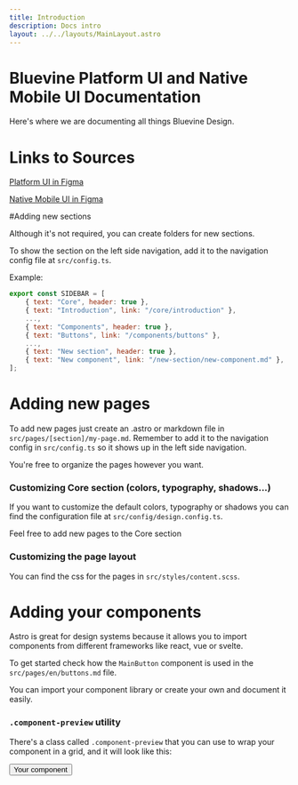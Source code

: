 ```yaml
---
title: Introduction
description: Docs intro
layout: ../../layouts/MainLayout.astro
---
```



# Bluevine Platform UI and Native Mobile UI Documentation

Here's where we are documenting all things Bluevine Design.

# Links to Sources

[Platform UI in Figma](https://www.figma.com/file/SZOKrIafqp6m5SMFChSCrY/NM-UI?type=design&node-id=1485-10460&mode=design)

[Native Mobile UI in Figma](https://www.figma.com/file/SZOKrIafqp6m5SMFChSCrY/NM-UI?type=design&node-id=1485-10460&mode=design)



#Adding new sections

Although it's not required, you can create folders for new sections.

To show the section on the left side navigation, add it to the navigation config file at `src/config.ts`.

Example:

```js
export const SIDEBAR = [
    { text: "Core", header: true },
    { text: "Introduction", link: "/core/introduction" },
    ...,
    { text: "Components", header: true },
    { text: "Buttons", link: "/components/buttons" },
    ...,
    { text: "New section", header: true },
    { text: "New component", link: "/new-section/new-component.md" },
];
```

# Adding new pages

To add new pages just create an .astro or markdown file in `src/pages/[section]/my-page.md`. Remember to add it to the navigation config in `src/config.ts` so it shows up in the left side navigation.

You're free to organize the pages however you want.

### Customizing Core section (colors, typography, shadows...)

If you want to customize the default colors, typography or shadows you can find the configuration file at `src/config/design.config.ts`.

Feel free to add new pages to the Core section

### Customizing the page layout

You can find the css for the pages in `src/styles/content.scss`.

# Adding your components

Astro is great for design systems because it allows you to import components from different frameworks like react, vue or svelte.

To get started check how the `MainButton` component is used in the `src/pages/en/buttons.md` file.

You can import your component library or create your own and document it easily.

### `.component-preview` utility

There's a class called `.component-preview` that you can use to wrap your component in a grid, and it will look like this:

<div class="component-preview">
    <button class="text-white bg-blue-500 px-4 py-2 rounded-md">Your component</button>
</div>


